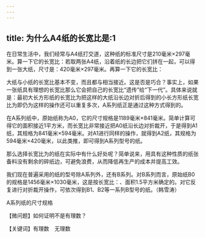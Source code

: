 ```yaml
---
---
---
```

title: 为什么A4纸的长宽比是∶1
---




在日常生活中，我们经常与A4纸打交道，这种纸的标准尺寸是210毫米×297毫米。算一下它的长宽比：若取两张A4纸，沿着纸的长边把它们拼在一起，可以得到一张大纸，尺寸是：420毫米×297毫米。再算一下它的长宽比：

大纸与小纸的长宽比基本不变，而且都与相当接近。这是否是巧合？事实上，如果一张纸具有理想的长宽比那么它会把自己的长宽比“遗传”给“下一代”。具体来说就是：最初大长方形纸的长宽比为把这样的大纸沿长边对折后得到的小长方形纸长宽比为即仍为这样的操作还可以重复多次，A系列纸正是通过这种方式得到的。



在A系列纸中，原始纸称为A0，它的尺寸规格是1189毫米×841毫米。简单计算可得它的面积接近1平方米，而长宽比非常接近把A0纸沿长边对折裁开，于是得到A1纸，其规格为841毫米×594毫米。对A1进行同样的操作，就得到A2纸，其规格为594毫米×420毫米，以此类推，即可得到A系列型号的纸。

那么选择长宽比为的纸在实际中有什么好处呢？简单说来，用具有这种性质的纸张备料没有剩余的碎纸边，可避免浪费，从而降低再生产的成本并提高工效。

我们现在普遍采用的纸的型号除A系列外，还有B系列。对B系列而言，原始纸B0的规格是1456毫米×1030毫米，这是按长宽比：、面积1.5平方米确定的。对它反复进行对折裁开操作，可依次得到B1、B2等一系列B型号的纸。（韩雪涛）

A系列纸的尺寸规格



【微问题】如何证明不是有理数？

【关键词】有理数　无理数